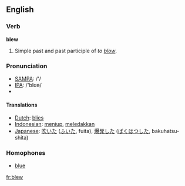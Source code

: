 ==English==
===Verb===
'''blew'''
# Simple past and past participle of ''to [[blow]]''.

===Pronunciation===
*[[w:SAMPA|SAMPA]]: /'/
*[[w:IPA|IPA]]: /'blʊə/
*{{audio|en-us-blew.ogg|Audio (US)}}

====Translations====
*[[Dutch]]: [[blies]]
*[[Indonesian]]: [[tiup|meniup]], [[ledak|meledakkan]]
*[[Japanese]]: [[吹いた]] ([[ふいた]], fuita), [[爆発]]した ([[ばくはつ]]した, bakuhatsu-shita)

===Homophones===
*[[blue]]
[[fr:blew]]